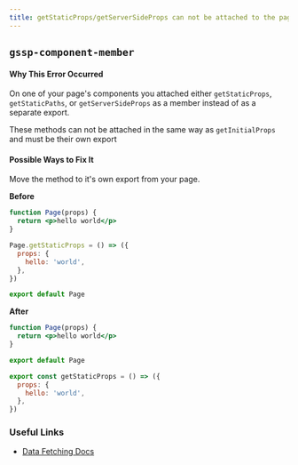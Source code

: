 ```yaml
---
title: getStaticProps/getServerSideProps can not be attached to the page component
---
```


## `gssp-component-member`

#### Why This Error Occurred

On one of your page's components you attached either `getStaticProps`, `getStaticPaths`, or `getServerSideProps` as a member instead of as a separate export.

These methods can not be attached in the same way as `getInitialProps` and must be their own export

#### Possible Ways to Fix It

Move the method to it's own export from your page.

**Before**

```jsx filename="pages/index.js"
function Page(props) {
  return <p>hello world</p>
}

Page.getStaticProps = () => ({
  props: {
    hello: 'world',
  },
})

export default Page
```

**After**

```jsx filename="pages/index.js"
function Page(props) {
  return <p>hello world</p>
}

export default Page

export const getStaticProps = () => ({
  props: {
    hello: 'world',
  },
})
```

### Useful Links

- [Data Fetching Docs](/docs/basic-features/data-fetching)
